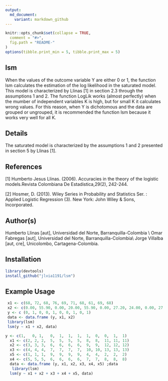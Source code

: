 ```yaml
---
output:
  md_document:
    variant: markdown_github
---
```


```r
knitr::opts_chunk$set(collapse = TRUE,
  comment = "#>",
  fig.path = "README-"
)
options(tibble.print_min = 5, tibble.print_max = 5)
```


lsm
------

When the values of the outcome variable Y are either 0 or 1, the function lsm calculates the estimation of the log likelihood in the saturated model. This model is characterized by Llinas [1] in section 2.3 through the assumptions 1 and 2. The function LogLik works (almost perfectly) when the mumber of independent variables K is high, but for small K it calculates wrong values. For this reason, when Y is dichotomous and the data are grouped or ungrouped, it is recommended the function lsm because it works very well for all K. 


Details
------

The saturated model is characterized by the assumptions 1 and 2 presented in section 5 by Llinas [1].  


References
------

[1] Humberto Jesus Llinas. (2006). Accuracies in the theory of the logistic models.Revista Colombiana
De Estadistica,29(2), 242-244.

[2] Hosmer, D. (2013). Wiley Series in Probability and Statistics Ser. : Applied Logistic Regression (3).
New York: John Wiley &amp; Sons, Incorporated.


Author(s)
------
 Humberto Llinas [aut], Universidad del Norte, Barranquilla-Colombia \\  Omar Fabregas [aut], Universidad del Norte, Barranquilla-Colombia\\ 
Jorge Villalba [aut, cre], Unicolombo, Cartagena-Colombia.

Installation
------------

``` r
library(devtools)
install_github("jlvia1191/lsm")
```

Example Usage
-------------

``` r
 x1 <- c(68, 72, 68, 76, 69, 71, 68, 61, 69, 68)
 x2 <- c(0.00, 55.90, 0.00, 20.00, 55.90, 0.00, 27.20, 24.00, 0.00, 27.20)
 y <- c (0, 1, 0, 0, 1, 0, 0, 1, 0, 1)
 data <- data.frame (y, x1, x2)
 library(lsm)
 lsm(y ~ x1 + x2, data)
```


```r
y <- c(1,	0, 1,	0,	1,	1,	1,	1,	0,	0,	1,	1)
  x1 <-	c(2, 2,	2,	5,	5,	5,	5,	8,	8,	11,	11,	11)
  x2 <-	c(3, 3,	3,	6,	6,	6,	6,	9,	9,	12,	12,	12)
  x3 <-	c(4, 4,	4,	7,	7,	7,	7,	10,	10,	13,	13,	13)
  x5 <-	c(1, 1,	1,	9,	9,	9,	9,	4,	4,	2,	2,	2)
  x4 <-	c(5, 5,	5,	6,	6,	6,	6,	7,	7,	8,	8,	8)
  data <- data.frame (y, x1, x2, x3, x4, x5) ;data
   library(lsm)
  lsm(y ~ x1 + x2 + x3 + x4 + x5, data)
```

